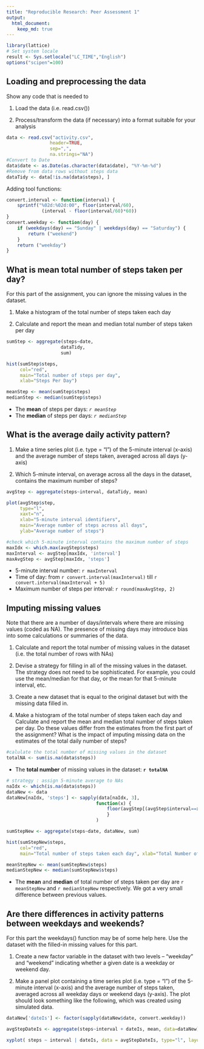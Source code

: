 ---
title: "Reproducible Research: Peer Assessment 1"
output: 
  html_document:
    keep_md: true
---

```{r init, echo=FALSE, cache=FALSE}
library(lattice)
# Set system locale
result <- Sys.setlocale("LC_TIME","English")
options("scipen"=100)
```

## Loading and preprocessing the data
Show any code that is needed to

1. Load the data (i.e. read.csv())

2. Process/transform the data (if necessary) into a format suitable for your analysis

```{r loading}
data <- read.csv("activity.csv",
                header=TRUE,
                sep=",",
                na.strings="NA")
#Convert to Date
data$date <- as.Date(as.character(data$date), "%Y-%m-%d")
#Remove from data rows without steps data
dataTidy <- data[!is.na(data$steps), ]
```

Adding tool functions:

```{r functions}
convert.interval <- function(interval) {
    sprintf("%02d:%02d:00", floor(interval/60),
             (interval - floor(interval/60)*60))
}
convert.weekday <- function(day) {
    if (weekdays(day) == "Sunday" | weekdays(day) == "Saturday") {
        return ("weekend")
    }
    return ("weekday")
}
```

## What is mean total number of steps taken per day?
For this part of the assignment, you can ignore the missing values in the dataset.

1. Make a histogram of the total number of steps taken each day

2. Calculate and report the mean and median total number of steps taken per day

```{r q1}
sumStep <- aggregate(steps~date,
                    dataTidy,
                    sum)

hist(sumStep$steps,
     col="red",
     main="Total number of steps per day",
     xlab="Steps Per Day")

meanStep <- mean(sumStep$steps)
medianStep <- median(sumStep$steps)
```
- The **mean** of steps per days: *`r meanStep`*
- The **median** of steps per days: *`r medianStep`*

## What is the average daily activity pattern?
1. Make a time series plot (i.e. type = "l") of the 5-minute interval (x-axis) and the average number of steps taken, averaged across all days (y-axis)

2. Which 5-minute interval, on average across all the days in the dataset, contains the maximum number of steps?

``` {r q2}
avgStep <- aggregate(steps~interval, dataTidy, mean)

plot(avgStep$step,
     type="l",
     xaxt="n",
     xlab="5-minute interval identifiers",
     main="Average number of steps across all days",
     ylab="Average number of steps")

#check which 5-minute interval contains the maximum number of steps
maxIdx <- which.max(avgStep$steps)
maxInterval <- avgStep[maxIdx, 'interval']
maxAvgStep <- avgStep[maxIdx, 'steps']
```
- 5-minute interval number: `r maxInterval`
- Time of day: from `r convert.interval(maxInterval)` till `r convert.interval(maxInterval + 5)`
- Maximum number of steps per interval: `r round(maxAvgStep, 2)`

## Imputing missing values
Note that there are a number of days/intervals where there are missing values (coded as NA). The presence of missing days may introduce bias into some calculations or summaries of the data.

1. Calculate and report the total number of missing values in the dataset (i.e. the total number of rows with NAs)

2. Devise a strategy for filling in all of the missing values in the dataset. The strategy does not need to be sophisticated. For example, you could use the mean/median for that day, or the mean for that 5-minute interval, etc.

3. Create a new dataset that is equal to the original dataset but with the missing data filled in.

4. Make a histogram of the total number of steps taken each day and Calculate and report the mean and median total number of steps taken per day. Do these values differ from the estimates from the first part of the assignment? What is the impact of imputing missing data on the estimates of the total daily number of steps?

``` {r q3_1}
#calulate the total number of missing values in the dataset
totalNA <- sum(is.na(data$steps))
```
- The **total number** of missing values in the dataset: __`r totalNA`__

``` {r q3_2}
# strategy : assign 5-minute average to NAs
naIdx <- which(is.na(data$steps))
dataNew <- data
dataNew[naIdx, 'steps'] <- sapply(data[naIdx, 3],
                                 function(x) {
                                     floor(avgStep[(avgStep$interval==x), 2])
                                     }
                                 )

sumStepNew <- aggregate(steps~date, dataNew, sum)

hist(sumStepNew$steps,
     col="red",
     main="Total number of steps taken each day", xlab="Total Number of Steps")

meanStepNew <- mean(sumStepNew$steps)
medianStepNew <- median(sumStepNew$steps)
```
- The **mean** and **median** of total number of steps taken per day are `r meanStepNew` and `r medianStepNew` respectively. We got a very small difference between previous values.


## Are there differences in activity patterns between weekdays and weekends?
For this part the weekdays() function may be of some help here. Use the dataset with the filled-in missing values for this part.

1. Create a new factor variable in the dataset with two levels -- "weekday" and "weekend" indicating whether a given date is a weekday or weekend day.

2. Make a panel plot containing a time series plot (i.e. type = "l") of the 5-minute interval (x-axis) and the average number of steps taken, averaged across all weekday days or weekend days (y-axis). The plot should look something like the following, which was created using simulated data.

```{r q4}
dataNew['dateIs'] <- factor(sapply(dataNew$date, convert.weekday))

avgStepDateIs <- aggregate(steps~interval + dateIs, mean, data=dataNew)

xyplot( steps ~ interval | dateIs, data = avgStepDateIs, type="l", layout=c(1,2), xlab="Interval", ylab="Number of steps")

```
